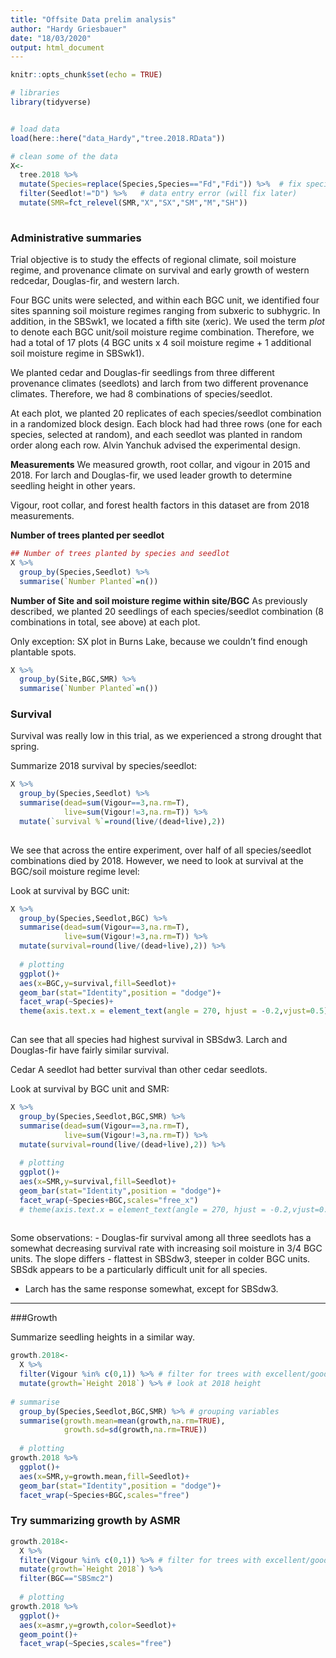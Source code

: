 ```yaml
---
title: "Offsite Data prelim analysis"
author: "Hardy Griesbauer"
date: "18/03/2020"
output: html_document
---
```


```r
knitr::opts_chunk$set(echo = TRUE)

# libraries
library(tidyverse)


# load data
load(here::here("data_Hardy","tree.2018.RData"))

# clean some of the data
X<-
  tree.2018 %>% 
  mutate(Species=replace(Species,Species=="Fd","Fdi")) %>%  # fix species data entry error
  filter(Seedlot!="D") %>%   # data entry error (will fix later)
  mutate(SMR=fct_relevel(SMR,"X","SX","SM","M","SH"))
  

```

### Administrative summaries
Trial objective is to study the effects of regional climate, soil moisture regime, and provenance climate on survival and early growth of western redcedar, Douglas-fir, and western larch.

Four BGC units were selected, and within each BGC unit, we identified four sites spanning soil moisture regimes ranging from subxeric to subhygric.  In addition, in the SBSwk1, we located a fifth site (xeric).  We used the term *plot* to denote each BGC unit/soil moisture regime combination.  Therefore, we had a total of 17 plots (4 BGC units x 4 soil moisture regime + 1 additional soil moisture regime in SBSwk1).  

We planted cedar and Douglas-fir seedlings from three different provenance climates (seedlots) and larch from two different provenance climates.  Therefore, we had 8 combinations of species/seedlot.

At each plot, we planted 20 replicates of each species/seedlot combination in a randomized block design.  Each block had had three rows (one for each species, selected at random), and each seedlot was planted in random order along each row.  Alvin Yanchuk advised the experimental design.

**Measurements**
We measured growth, root collar, and vigour in 2015 and 2018.  For larch and Douglas-fir, we used leader growth to determine seedling height in other years.

Vigour, root collar, and forest health factors in this dataset are from 2018 measurements.

**Number of trees planted per seedlot**
```r

## Number of trees planted by species and seedlot
X %>% 
  group_by(Species,Seedlot) %>%
  summarise(`Number Planted`=n()) 
```

**Number of Site and soil moisture regime within site/BGC**
As previously described, we planted 20 seedlings of each species/seedlot combination (8 combinations in total, see above) at each plot.  

Only exception: SX plot in Burns Lake, because we couldn't find enough plantable spots.

```r
X %>% 
  group_by(Site,BGC,SMR) %>%
  summarise(`Number Planted`=n()) 

```

### Survival
Survival was really low in this trial, as we experienced a strong drought that spring.

Summarize 2018 survival by species/seedlot:
```r
X %>% 
  group_by(Species,Seedlot) %>% 
  summarise(dead=sum(Vigour==3,na.rm=T),
            live=sum(Vigour!=3,na.rm=T)) %>% 
  mutate(`survival %`=round(live/(dead+live),2))
  

```

We see that across the entire experiment, over half of all species/seedlot combinations died by 2018.  However, we need to look at survival at the BGC/soil moisture regime level:

Look at survival by BGC unit:
```r
X %>% 
  group_by(Species,Seedlot,BGC) %>% 
  summarise(dead=sum(Vigour==3,na.rm=T),
            live=sum(Vigour!=3,na.rm=T)) %>% 
  mutate(survival=round(live/(dead+live),2)) %>% 
  
  # plotting
  ggplot()+
  aes(x=BGC,y=survival,fill=Seedlot)+
  geom_bar(stat="Identity",position = "dodge")+
  facet_wrap(~Species)+
  theme(axis.text.x = element_text(angle = 270, hjust = -0.2,vjust=0.5))
  

```

Can see that all species had highest survival in SBSdw3.  Larch and Douglas-fir have fairly similar survival.

Cedar A seedlot had better survival than other cedar seedlots.


Look at survival by BGC unit and SMR:
```r
X %>% 
  group_by(Species,Seedlot,BGC,SMR) %>% 
  summarise(dead=sum(Vigour==3,na.rm=T),
            live=sum(Vigour!=3,na.rm=T)) %>% 
  mutate(survival=round(live/(dead+live),2)) %>% 
  
  # plotting
  ggplot()+
  aes(x=SMR,y=survival,fill=Seedlot)+
  geom_bar(stat="Identity",position = "dodge")+
  facet_wrap(~Species+BGC,scales="free_x")
  # theme(axis.text.x = element_text(angle = 270, hjust = -0.2,vjust=0.5))
  

```

Some observations:
- Douglas-fir survival among all three seedlots has a somewhat decreasing survival rate with increasing soil moisture in 3/4 BGC units.  The slope differs - flattest in SBSdw3, steeper in colder BGC units.  SBSdk appears to be a particularly difficult unit for all species.

- Larch has the same response somewhat, except for SBSdw3.



***
###Growth

Summarize seedling heights in a similar way.

```r
growth.2018<-
  X %>% 
  filter(Vigour %in% c(0,1)) %>% # filter for trees with excellent/good vigour
  mutate(growth=`Height 2018`) %>% # look at 2018 height
  
# summarise
  group_by(Species,Seedlot,BGC,SMR) %>% # grouping variables
  summarise(growth.mean=mean(growth,na.rm=TRUE),
            growth.sd=sd(growth,na.rm=TRUE))
  
  # plotting
growth.2018 %>%   
  ggplot()+
  aes(x=SMR,y=growth.mean,fill=Seedlot)+
  geom_bar(stat="Identity",position = "dodge")+
  facet_wrap(~Species+BGC,scales="free")

```


### Try summarizing growth by ASMR

```r
growth.2018<-
  X %>% 
  filter(Vigour %in% c(0,1)) %>% # filter for trees with excellent/good vigour
  mutate(growth=`Height 2018`) %>% 
  filter(BGC=="SBSmc2")
  
  # plotting
growth.2018 %>%   
  ggplot()+
  aes(x=asmr,y=growth,color=Seedlot)+
  geom_point()+
  facet_wrap(~Species,scales="free")

```
